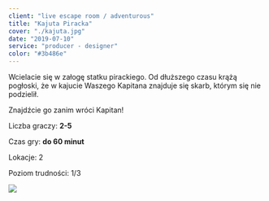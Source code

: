 ```yaml
---
client: "live escape room / adventurous"
title: "Kajuta Piracka"
cover: "./kajuta.jpg"
date: "2019-07-10"
service: "producer - designer"
color: "#3b486e"
---
```





Wcielacie się w załogę statku pirackiego. Od dłuższego czasu krążą pogłoski, że w kajucie Waszego Kapitana znajduje się skarb, którym się nie podzielił.

Znajdźcie go zanim wróci Kapitan!


Liczba graczy: **2-5**

Czas gry: **do 60 minut**

Lokacje: 2

Poziom trudności: 1/3 

![](./kajuta.jpg)
